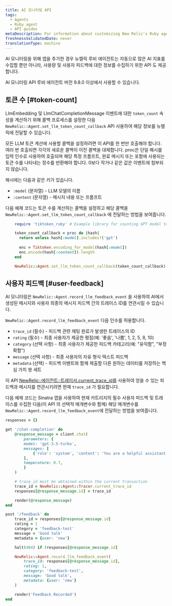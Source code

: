 ```yaml
---
title: AI 모니터링 API
tags:
  - Agents
  - Ruby agent
  - API guides
metaDescription: For information about customizing New Relic's Ruby agent for AI monitoring.
freshnessValidatedDate: never
translationType: machine
---
```


AI 모니터링을 위해 앱을 추가한 경우 뉴렐릭 루비 에이전트는 자동으로 많은 AI 지표를 수집할 뿐만 아니라, 사용량 및 사용자 피드백에 대한 정보를 수집하기 위한 API 도 제공합니다.

<Callout variant="tip">
  AI 모니터링 API 루비 에이전트 버전 9.8.0 이상에서 사용할 수 있습니다.
</Callout>

## 토큰 수 [#token-count]

LlmEmbedding 및 LlmChatCompletionMessage 이벤트에 대한 `token_count` 속성을 계산하기 위해 콜백 프로세스를 설정한 다음 `NewRelic::Agent.set_llm_token_count_callback` API 사용하여 해당 정보를 뉴렐릭에 전달할 수 있습니다.

모든 LLM 토큰 계산에 사용할 콜백을 설정하려면 이 API를 한 번만 호출해야 합니다. 여러 번 호출되면 각각의 새로운 콜백이 이전 콜백을 대체합니다. proc은 단일 해시를 입력 인수로 사용하여 호출되며 해당 특정 프롬프트, 완료 메시지 또는 포함에 사용되는 토큰 수를 나타내는 정수를 반환해야 합니다. 0보다 작거나 같은 값은 이벤트에 첨부되지 않습니다.

해시에는 다음과 같은 키가 있습니다.

* `:model` (문자열) - LLM 모델의 이름
* `:content` (문자열) - 메시지 내용 또는 프롬프트

다음 예제 코드는 토큰 수를 계산하는 콜백을 설정하고 해당 콜백을 `NewRelic::Agent.set_llm_token_count_callback` 에 전달하는 방법을 보여줍니다.

```rb
    require 'tiktoken_ruby' # Example library for counting GPT model tokens used

    token_count_callback = proc do |hash|
      return unless hash[:model].includes?('gpt')
  
      enc = Tiktoken.encoding_for_model(hash[:model])
      enc.encode(hash[:content]).length
    end

    NewRelic::Agent.set_llm_token_count_callback(token_count_callback)
```

## 사용자 피드백 [#user-feedback]

AI 모니터링은 `NewRelic::Agent.record_llm_feedback_event` 을 사용하여 AI에서 생성된 메시지와 사용자 최종의 메시지 피드백 간의 트레이스 ID를 연관시킬 수 있습니다.

`NewRelic::Agent.record_llm_feedback_event` 다음 인수를 허용합니다.

* `trace_id` (필수) - 피드백 관련 채팅 완료가 발생한 트레이스의 ID
* `rating` (필수) - 최종 사용자가 제공한 평점(예: '좋음', '나쁨', 1, 2, 5, 8, 10)
* `category` (선택 사항) - 최종 사용자가 제공한 피드백 카테고리(예: "유익함", "부정확함")
* `message` (선택 사항) - 최종 사용자의 자유 형식 텍스트 피드백
* `metadata` (선택) - 피드백 이벤트와 함께 제출할 다른 원하는 데이터를 저장하는 핵심 가치 쌍 세트

이 API [NewRelic::에이전트::트레이서.current_trace_id를](https://www.rubydoc.info/gems/newrelic_rpm/NewRelic/Agent/Tracer#current_trace_id-class_method) 사용하여 얻을 수 있는 피드백과 메시지를 연관시키려면 현재 `trace_id` 가 필요합니다.

다음 예제 코드는 Sinatra 앱을 사용하여 현재 카트리지의 필수 사용자 피드백 및 트레이스를 수집한 다음(이 API 의 선택적 매개변수와 함께) 해당 매개변수를 `NewRelic::Agent.record_llm_feedback_event`에 전달하는 방법을 보여줍니다.

```rb
responses = {}

get '/chat-completion' do
    @response_message = client.chat(
        parameters: {
        model: 'gpt-3.5-turbo',
        messages: [ 
            {'role': 'system', 'content': 'You are a helpful assistant.'},
        ],
        temperature: 0.7,
        }
    )

    # trace_id must be obtained within the current transaction
    trace_id = NewRelic::Agent::Tracer.current_trace_id
    responses[@response_message.id] = trace_id

    render(@response_message)
end

post '/feedback' do
    trace_id = responses[@response_message.id]
    rating = 1
    category = 'feedback-test'
    message = 'Good talk'
    metadata = {user: 'new'}

    halt(404) if !responses[@response_message.id]

    NewRelic::Agent.record_llm_feedback_event(
        trace_id: responses[@response_message.id],
        rating: 1,
        category: 'feedback-test',
        message: 'Good talk',
        metadata: {user: 'new'}
    )

    render('Feedback Recorded')
end
```
